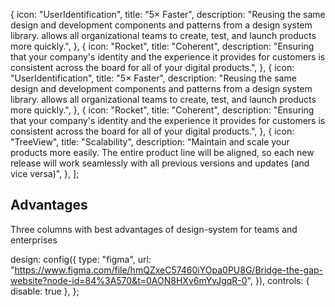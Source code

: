 

  {
    icon: "UserIdentification",
    title: "5× Faster",
    description:
      "Reusing the same design and development components and patterns from a design system library. allows all organizational teams to create, test, and launch products more quickly.",
  },
  {
    icon: "Rocket",
    title: "Coherent",
    description:
      "Ensuring that your company's identity and the experience it provides for customers is consistent across the board for all of your digital products.",
  },
  {
    icon: "UserIdentification",
    title: "5× Faster",
    description:
      "Reusing the same design and development components and patterns from a design system library. allows all organizational teams to create, test, and launch products more quickly.",
  },
  {
    icon: "Rocket",
    title: "Coherent",
    description:
      "Ensuring that your company's identity and the experience it provides for customers is consistent across the board for all of your digital products.",
  },
  {
    icon: "TreeView",
    title: "Scalability",
    description:
      "Maintain and scale your products more easily. The entire product line will be aligned, so each new release will work seamlessly with all previous versions and updates (and vice versa)",
  },
];

<Meta title="Components/Advantages" decorators={[withDesign]} />

## Advantages

Three columns with best advantages of design-system for teams and enterprises

  design: config({
    type: "figma",
    url: "https://www.figma.com/file/hmQZxeC57460iYOpa0PU8G/Bridge-the-gap-website?node-id=84%3A570&t=0AON8HXv6mYvJgqR-0",
  }),
  controls: { disable: true },
};

<Canvas>
  <Story name="Dark" parameters={parameters}>
    <Advantages colorSchema="dark" content={CONTENT.slice(2)} />
  </Story>
  <Story name="Light" parameters={parameters}>
    <Advantages colorSchema="light" content={CONTENT} />
  </Story>
</Canvas>

<ArgsTable of={ProfileCard} />
